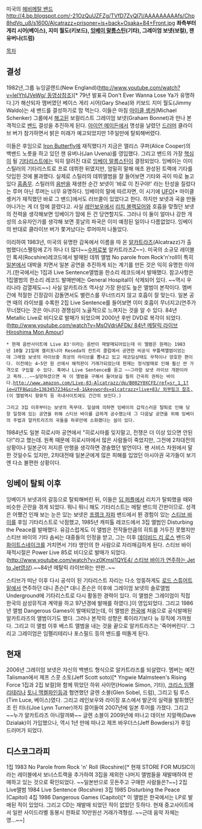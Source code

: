 미국의 [[헤비메탈 밴드]]
http://4.bp.blogspot.com/-21OzQuUZFZg/TVfD7ZyQI7I/AAAAAAAAAfs/Chp8hdVo_u8/s1600/Alcatrazz+prisoner+is+back+Osaka+84+Front.jpg
'''좌측부터 게리 시어(베이스), 지미 월도(키보드), [[잉베이 말름스틴]](기타), 그레이엄 보넷(보컬), 잰 유버나(드럼)'''

[[목차]]

== 결성 ==
1982년,그룹 뉴잉글랜드(New England)([[http://www.youtube.com/watch?v=IelYhIJVeWg/ 동영상참조]])[* 79년 발표곡 Don't Ever Wanna Lose Ya가 유명하다.]가 해산되자 멤버였던 베이스 게리 시어(Gary Shea)와 키보드 지미 월도(Jimmy Waldo)는 새 밴드를 결성하기로 맘 먹는다. 이들은 마침 [[마이클 솅커]](Michael Schenker) 그룹에서 [[해고]]된 보컬리스트 그레이엄 보넷(Graham Bonnet)과 만나 본격적으로 [[밴드]] 결성을 추진하게 된다. [[아이언 메이든]]에서 명성을 날렸던 [[드러머]] 클라이브 버가 참가하면서 밝은 미래가 예고되었지만 1주일만에 탈퇴해버렸다. 

이들은 후임으로 [[Iron Butterfly]]에 재직했다가 지금은 앨리스 쿠퍼(Alice Cooper)의 백밴드 노릇을 하고 있던 잰 유버나(Jan Uvena)를 영입했다. 그리고 밴드의 가장 [[핵심]]이 될 [[기타리스트]]에는 익히 알려진 대로 [[잉베이 말름스틴]]이 결정되었다. 잉베이는 이미 스틸러의 기타리스트로 프로 데뷔한 뒤였지만, 엄밀히 말해 애초 완성된 트랙에 기타를 덧입힌 것에 불과했다. 실제로 스틸러의 데뷔앨범을 잘 들어보면 기타와 곡이 따로 놀고 있다 [[흠좀무]]. 스틸러의 [[음반을]] 재생한 순간 보넷이 '바로 이 친구야!' 라는 탄성을 질렀다는 루머 아닌 루머는 너무 유명하다. 잉베이의 말에 따르자면, 이 시기에 [[UFO]][* 마이클 솅커가 재직했던 바로 그 밴드]에서도 러브콜이 있었다고 한다. 하지만 보넷과 곡을 만들어나가는 게 더 맘에 끌렸다고. 사실 [[레인보우]]에서 [[리치 블랙모어]]와 호흡을 맞췄던 보넷의 전력을 생각해보면 잉베이가 맘에 든 건 당연할지도. 그러나 이 둘이 얼마나 강한 개성의 소유자인가를 생각해 보면 훗날의 파국은 이미 예정된 일이나 다름없었다. 잉베이의 반대로 클라이브 버가 쫓겨났다는 루머마저 나돌았다.

이리하여 1983년, 미국의 유명한 감옥에서 이름을 따 온 [[알카트라즈]](Alcatrazz)가 출범했다(스펠링에 Z가 하나 더 많다~~[[수퍼로봇]] 알카트라즈Z~~). 미국의 소규모 레이블인 록셔(Rocshire)레코드에서 발매된 데뷔 앨범 No parole from Rock'n'roll이 특히 [[일본]]에서 대박을 치면서 일본 공연을 추진하게 되는 계기를 만든 것은 익히 유명한 이야기.(한국에서는 1집과 Live Sentence앨범을 한소리 레코드에서 발매했다. 참고사항은 1집앨범의 한소리 레코드 발매반에는 General Hospital이 삭제되어 있다. ~~역시 우리나라 검열제도~~) 사실 알카트라즈 역사상 가장 완성도 높은 앨범이 본작이다. 멤버 간에 적절한 긴장감이 감돌면서도 밸런스를 무너뜨리지 않고 호흡이 잘 맞는다. 일본 공연 때의 라이브를 수록한 2집 Live Sentence를 들어보면 이미 호흡이 무너지고(연주가 무너졌다는 것은 아니다) 경쟁심이 노골적으로 느껴지는 것을 알 수 있다. 84년 Metallic Live로 비디오로 발매가 되었으며 2000년 후반 DVD로 복각이 되었다.([[http://www.youtube.com/watch?v=MsOVdriAFDk/ 84년 메탈릭 라이브 Hiroshima Mon Amour]]) 
 
 * 현재 음반사이트에 Live 83'이라는 음반이 재발매되어있는데 이 앨범은 원래는 1983년 10월 21일에 캘리포니아 Reseda의 컨트리 클럽에서 공연한 비공식 부틀렉앨범이었는데 그래험 보넷의 라이브중 최상의 라이브를 뽐내고 있고 레코딩상태도 무척이나 양호한 편이다. 이전에는 4~5만 원 선에서 해적판이 거래가되었는데 현재는 정식발매로 인해 훨신 싼 가격으로 구입할 수 있다. 혹여나 Live Sentence를 듣고 ~~그라함 보넷 라이브 개판이라고 욕하...~~실망하셨으면 꼭 이 앨범을 구해서 들어보길 필히 간곡히 권하는 바이다.[[http://www.amazon.com/Live-83-Alcatrazz/dp/B002Y0XCFE/ref=sr_1_1?ie=UTF8&qid=1363457234&sr=8-1&keywords=alcatrazz+live+83/ 외부링크 참조,]](이 앨범역시 향뮤직 등 국내사이트에도 간간히 보인다.)

 그리고 3집 이후부터는 보넷의 독무대. 일설에 의하면 잉베이의 갑작스러운 탈퇴로 인해 당장 일정에 있는 공연을 위해 스티브 바이를 급하게 공수했는데 그 다음날 공연을 위해 잉베이의 주법과 알카트라즈의 곡들을 하루만에 소화했다는 설이 있다.

1984년도 일본 히로시마 공연에서 "히로시마를 잊지말고, 전쟁은 더 이상 있으면 안된다!"라고 했는데. 원폭 때문에 히로시마에서 많은 사람들이 죽었지만, 그전에 2차대전의 상황이나 일본군이 저지른 만행을 생각하면 경솔했던 발언이다. 팬 서비스 차원에서 말한 것일수도 있지만, 2차대전때 일본군에게 많은 피해를 입었던 아시아권 국가들이 보기엔 다소 불편한 상황이다.

== 잉베이 탈퇴 이후 ==
잉베이가 보넷과의 갈등으로 탈퇴해버린 뒤, 이들은 [[딥 퍼플]]에서 리치가 탈퇴했을 때와 비슷한 곤란을 겪게 되었다. 뭐니 뭐니 해도 기타리스트는 메탈 밴드의 간판이므로. 성격은 어쨌건 인재 보는 눈은 있는 보넷은 [[프랭크 자파]] 밴드에서 뛴 경험이 있는 [[스티브 바이]]를 후임 기타리스트로 낙점했고, 1985년 캐피톨 레코드에서 3집 앨범인 Disturbing the Peace를 발매했다. 유감스럽게도 이 앨범은 전작들만큼의 히트를 거두진 못했지만 스티브 바이의 기타 솜씨는 대중들의 인정을 받고, 그는 이후 [[데이비드 리 로스]] 밴드와 [[화이트스네이크]]를 거치면서 기타 명인의 한 사람으로 자리매김하게 된다. 스티브 바이 재적시절은 Power Live 85로 비디오로 발매가 되었다. ([[http://www.youtube.com/watch?v=z0Kmsl1QYE4/ 스티브 바이가 연주하는 Jet to Jet영상]]).~~84년 메탈릭 라이브와는 딴판..~~

스티브가 떠난 이후 다시 공석이 된 기타리스트 자리는 다소 엉뚱하게도 [[로드 스튜어트]]밑에서 연주하던 대니 존슨[* 대니 존슨은 이후에 그레이엄 보넷의 솔로앨범 Underground에 기타리스트로 다시 활동한 경력이 있다. 이 앨범은 그레이엄이 직접 한국의 삼성뮤직과 계약을 하고 97년경에 발매를 하였다.]이 영입되었다. 그리고 1986년 앨범 Dangerous Games이 발매되었는데, 이 앨범은 [[한국]]에 처음으로 공식발매된 알카트라즈의 앨범이기도 했다. 그러나 본작의 성향은 록이라기보다 뉴 뮤직에 가까웠다. 그리고 이 앨범 이후 베스트 앨범을 내는 것을 끝으로 알카트라즈는 '죽어버린다'. 그리고 그레이엄은 임펠리테리나 포스필드 등의 밴드를 떠돌게 된다. 

== 현재 ==
2006년 그레이엄 보넷은 자신의 백밴드 형식으로 알카트라즈를 되살렸다. 멤버는 예전 Talisman에서 제프 스콧 소토(Jeff Scott soto)[* Yngwie Malmsteen's Rising Force 1집과 2집 보컬]와 함께 뛰었던 하위 사이먼(Howie Simon, 기타), [[크리스 임펠리테리]]나 [[토니 맥켈파인]]등과 협연했던 글렌 소블(Glen Sobel, 드럼), 그리고 팀 루스(Tim Luce, 베이스)였다. 그리고 레인보우와 라이징 포스에서 발군의 실력을 발휘했던 조 린 터너(Joe Lynn Turner)까지 끌어들여 2007년에 일본 투어를 가졌다. 그리고 ~~누가 알카트라즈 아니랄까봐~~ 글렌 소블이 2009년에 떠나고 데이브 지얼랙(Dave Dzialak)이 가입했으나, 역시 1년 만에 떠나고 제프 바우더스(Jeff Bowders)가 후임 드러머가 되었다. 

== 디스코그라피 ==
1집 1983 No Parole from Rock 'n' Roll (Rocshire)[* 현재 STORE FOR MUSIC이라는 레이블에서 보너스트랙을 추가하여 3집을 제외한 나머지 앨범들을 재발매하여 판매하고 있는 것으로 확인되었다. ~~일본반으로 웃돈주고 구매한 사람들은?~~]
2집 Live앨범 1984 Live Sentence (Rocshire)
3집 1985 Disturbing the Peace (Capitol)
4집 1986 Dangerous Games (Capitol)[* 이 앨범은 한국에서는 LP로 발매된 적이 있었다. 그리고 CD는 재발매 되었던 적이 없었던 듯하다. 현재 중고사이트에서 일판 사이드라벨 동봉시 한화로 10만원선 거래가격형성. ~~근데 음악 자체는 영...~~]
